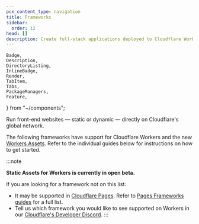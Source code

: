 ```yaml
---
pcx_content_type: navigation
title: Frameworks
sidebar:
  order: 12
head: []
description: Create full-stack applications deployed to Cloudflare Workers.
---
```


	Badge,
	Description,
	DirectoryListing,
	InlineBadge,
	Render,
	TabItem,
	Tabs,
	PackageManagers,
	Feature,
} from "~/components";

<Description>
	Run front-end websites — static or dynamic — directly on Cloudflare's global
	network.
</Description>

The following frameworks have support for Cloudflare Workers and the new [Workers Assets](/workers/static-assets/). Refer to the individual guides below for instructions on how to get started.

<DirectoryListing folder="workers/frameworks/framework-guides" />

:::note

**Static Assets for Workers is currently in open beta.**

If you are looking for a framework not on this list:

- It may be supported in [Cloudflare Pages](/pages/). Refer to [Pages Frameworks guides](/pages/framework-guides/) for a full list.
- Tell us which framework you would like to see supported on Workers in our [Cloudflare's Developer Discord](https://discord.gg/dqgZUwcD).
  :::
